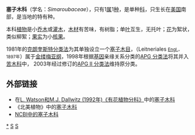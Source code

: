 {{Speciesbox 
| taxon = Leitneria floridana 
| authority = Chapm.
| parent authority = Chapm.
| grandparent authority = DC.
}}
'''塞子木科'''（学名：''Simaroubaceae''），只有1[[属|属]]1[[种|种]]，是单种[[科|科]]，只生长在[[美国|美国]]南部，是当地的特有种。

本科[[植物|植物]]是小[[乔木|乔木]]或[[灌木|灌木]]，[[木材|木材]]有苦味，有树脂；单[[叶|叶]]互生，无托叶；[[花|花]]为絮状，类似柳絮；[[果实|果实]]为小[[核果|核果]]。

1981年的[[克朗奎斯特分类法|克朗奎斯特分类法]]为其单独设立一个[[塞子木目|塞子木目]]，（Leitneriales <small>[[Adolf_Engler|Engl.]]， 1897年</small>）属于[[金缕梅亚纲|金缕梅亚纲]]，1998年根据[[基因|基因]]亲缘关系分类的[[APG_分类法|APG 分类法]]将其并入[[苦木科|苦木科]]中， 2003年经过修订的[[APG_II_分类法|APG II 分类法]]维持原分类。

==外部链接==
* 在[https://web.archive.org/web/20070103200438/http://delta-intkey.com/angio/ L. Watson和M.J. Dallwitz (1992年)《有花植物分科》]中的[http://delta-intkey.com/angio/www/leitneri.htm 塞子木科]
*《北美植物》中的[http://www.efloras.org/florataxon.aspx?flora_id=1&taxon_id=10485 塞子木科] {{Wayback|url=http://www.efloras.org/florataxon.aspx?flora_id=1&taxon_id=10485 |date=20200616034525 }}
*[http://www.ncbi.nlm.nih.gov/Taxonomy/Browser/wwwtax.cgi?lin=s&p=has_linkout&id=83907  NCBI中的塞子木科] {{Wayback|url=http://www.ncbi.nlm.nih.gov/Taxonomy/Browser/wwwtax.cgi?lin=s&p=has_linkout&id=83907 |date=20191128222342 }}
{{Taxonbar|from=Q13107376}}

[[Category:塞子木科|*]]
[[Category:植物科名|S]]
[[Category:塞子木目|S]]